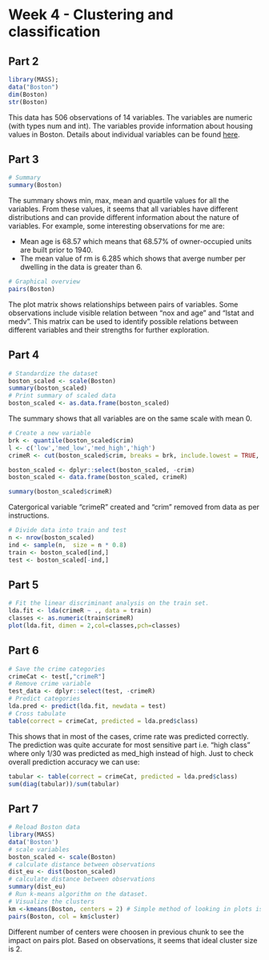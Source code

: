 # Week 4 - Clustering and classification

## Part 2

```r
library(MASS);
data("Boston")
dim(Boston)
str(Boston)
```

This data has 506 observations of 14 variables. The variables are numeric (with types num and int). The variables provide information about housing values in Boston. Details about individual variables can be found [here](https://stat.ethz.ch/R-manual/R-devel/library/MASS/html/Boston.html).

## Part 3

```r
# Summary
summary(Boston)
```

The summary shows min, max, mean and quartile values for all the variables. From these values, it seems that all variables have different distributions and can provide different information about the nature of variables. For example, some interesting observations for me are:

* Mean age is 68.57 which means that 68.57% of owner-occupied units are built prior to 1940. 
* The mean value of rm is 6.285 which shows that averge number per dwelling in the data is greater than 6. 


```r
# Graphical overview
pairs(Boston)
```

The plot matrix shows relationships between pairs of variables. Some observations include visible relation between "nox and age" and "lstat and medv". This matrix can be used to identify possible relations between different variables and their strengths for further exploration. 

## Part 4

```r

# Standardize the dataset
boston_scaled <- scale(Boston)
summary(boston_scaled)
# Print summary of scaled data
boston_scaled <- as.data.frame(boston_scaled)
```

The summary shows that all variables are on the same scale with mean 0. 

```r
# Create a new variable
brk <- quantile(boston_scaled$crim)
l <- c('low','med_low','med_high','high')
crimeR <- cut(boston_scaled$crim, breaks = brk, include.lowest = TRUE, label=l)

boston_scaled <- dplyr::select(boston_scaled, -crim)
boston_scaled <- data.frame(boston_scaled, crimeR)

summary(boston_scaled$crimeR)
```

Catergorical variable "crimeR" created and "crim" removed from data as per instructions.

```r
# Divide data into train and test
n <- nrow(boston_scaled)
ind <- sample(n,  size = n * 0.8)
train <- boston_scaled[ind,]
test <- boston_scaled[-ind,]
```

## Part 5

```r
# Fit the linear discriminant analysis on the train set.
lda.fit <- lda(crimeR ~ ., data = train)
classes <- as.numeric(train$crimeR)
plot(lda.fit, dimen = 2,col=classes,pch=classes)
```

## Part 6

```r
# Save the crime categories
crimeCat <- test[,"crimeR"]
# Remove crime variable
test_data <- dplyr::select(test, -crimeR)
# Predict categories
lda.pred <- predict(lda.fit, newdata = test)
# Cross tabulate
table(correct = crimeCat, predicted = lda.pred$class)
```

This shows that in most of the cases, crime rate was predicted correctly. The prediction was quite accurate for most sensitive part i.e. "high class" where only 1/30 was predicted as med_high instead of high. Just to check overall prediction accuracy we can use:

```r
tabular <- table(correct = crimeCat, predicted = lda.pred$class)
sum(diag(tabular))/sum(tabular)
```


## Part 7

```r
# Reload Boston data
library(MASS)
data('Boston')
# scale variables
boston_scaled <- scale(Boston)
# calculate distance between observations
dist_eu <- dist(boston_scaled)
# calculate distance between observations
summary(dist_eu)
# Run k-means algorithm on the dataset. 
# Visualize the clusters 
km <-kmeans(Boston, centers = 2) # Simple method of looking in plots is chosen to identify the right number of centers
pairs(Boston, col = km$cluster)
```

Different number of centers were choosen in previous chunk to see the impact on pairs plot. Based on observations, it seems that ideal cluster size is 2. 

